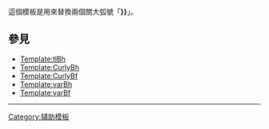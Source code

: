 <noinclude>{{template doc page viewed directly}}</noinclude>
{{Used in system|[[MediaWiki:Recentchangestext]]}}
這個模板是用來替換兩個關大弧號「'''<nowiki>}}</nowiki>'''」。
== 參見 ==
* [[Template:tlBh]]
* [[Template:CurlyBh]]
* [[Template:CurlyBf]]
* [[Template:varBh]]
* [[Template:varBf]]
----
{{wraps}}
<includeonly>
[[Category:辅助模板]]
</includeonly>